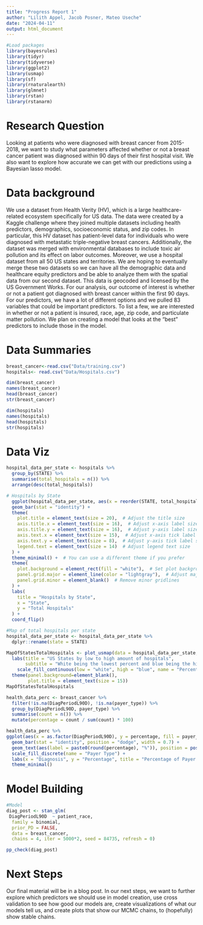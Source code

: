 ```yaml
---
title: "Progress Report 1"
author: "Lilith Appel, Jacob Posner, Mateo Useche"
date: "2024-04-11"
output: html_document
---
```


```r
#Load packages
library(bayesrules)
library(tidyr)
library(tidyverse)
library(ggplot2)
library(usmap)
library(sf)
library(rnaturalearth)
library(glmnet)
library(rstan)
library(rstanarm)
```


# Research Question

Looking at patients who were diagnosed with breast cancer from 2015-2018, we want to study what parameters affected whether or not a breast cancer patient was diagnosed within 90 days of their first hospital visit. We also want to explore how accurate we can get with our predictions using a Bayesian lasso model. 

# Data background

We use a dataset from Health Verity (HV), which is a large healthcare-related ecosystem specifically for US data. The data were created by a Kaggle challenge where they joined multiple datasets including health predictors, demographics, socioeconomic status, and zip codes. In particular, this HV dataset has patient-level data for individuals who were diagnosed with metastatic triple-negative breast cancers. Additionally, the dataset was merged with environmental databases to include toxic air pollution and its effect on labor outcomes. 
Moreover, we use a hospital dataset from all 50 US states and territories. We are hoping to eventually merge these two datasets so we can have all the demographic data and healthcare equity predictors and be able to analyze them with the spatial data from our second dataset. This data is geocoded and licensed by the US Government Works. 
For our analysis, our outcome of interest is whether or not a patient got diagnosed with breast cancer within the first 90 days. For our predictors, we have a lot of different options and we pulled 83 variables that could be important predictors. To list a few, we are interested in whether or not a patient is insured, race, age, zip code, and particulate matter pollution. We plan on creating a model that looks at the “best” predictors to include those in the model. 


# Data Summaries

```r
breast_cancer<-read.csv("Data/training.csv")
hospitals<- read.csv("Data/Hospitals.csv")
```

```r
dim(breast_cancer)
names(breast_cancer)
head(breast_cancer)
str(breast_cancer)
```

```r
dim(hospitals)
names(hospitals)
head(hospitals)
str(hospitals)
```

# Data Viz

```r
hospital_data_per_state <- hospitals %>%
  group_by(STATE) %>%
  summarise(total_hospitals = n()) %>%
  arrange(desc(total_hospitals))
```

```r
# Hospitals by State
  ggplot(hospital_data_per_state, aes(x = reorder(STATE, total_hospitals), y = total_hospitals)) +
  geom_bar(stat = "identity") +
  theme(
    plot.title = element_text(size = 20),  # Adjust the title size
    axis.title.x = element_text(size = 16),  # Adjust x-axis label size
    axis.title.y = element_text(size = 16),  # Adjust y-axis label size
    axis.text.x = element_text(size = 15),  # Adjust x-axis tick label size
    axis.text.y = element_text(size = 8),  # Adjust y-axis tick label size
    legend.text = element_text(size = 14)  # Adjust legend text size
  ) +
  theme_minimal() +  # You can use a different theme if you prefer
  theme(
    plot.background = element_rect(fill = "white"),  # Set plot background color
    panel.grid.major = element_line(color = "lightgray"),  # Adjust major gridlines
    panel.grid.minor = element_blank()  # Remove minor gridlines
  ) +
  labs(
    title = "Hospitals by State",
    x = "State",
    y = "Total Hospitals"
  ) +
  coord_flip() 
```

```r
#Map of total hospitals per state
hospital_data_per_state <- hospital_data_per_state %>%
  dplyr::rename(state = STATE)
```

```r
MapOfStatesTotalHospitals <- plot_usmap(data = hospital_data_per_state, values = "total_hospitals", region = "state") + 
  labs(title = "US States by low to high amount of hospitals",
       subtitle = "White being the lowest percent and blue being the highest") + 
    scale_fill_continuous(low = "white", high = "blue", name = "Percent", label = scales::comma) +
  theme(panel.background=element_blank(),
        plot.title = element_text(size = 15))
MapOfStatesTotalHospitals
```

```r
health_data_perc <- breast_cancer %>%
  filter(!is.na(DiagPeriodL90D), !is.na(payer_type)) %>%
  group_by(DiagPeriodL90D, payer_type) %>%
  summarise(count = n()) %>%
  mutate(percentage = count / sum(count) * 100) 

health_data_perc %>% 
ggplot(aes(x = as.factor(DiagPeriodL90D), y = percentage, fill = payer_type)) +
  geom_bar(stat = "identity", position = "dodge", width = 0.7) +
  geom_text(aes(label = paste0(round(percentage), "%")), position = position_dodge(width = 0.7), vjust = -0.5) +
  scale_fill_discrete(name = "Payer Type") +  
  labs(x = "Diagnosis", y = "Percentage", title = "Percentage of Payer Types within Diagnosis") +
  theme_minimal()
```


# Model Building

```r
#Model
diag_post <- stan_glm(
 DiagPeriodL90D  ~ patient_race,
  family = binomial,
  prior_PD = FALSE,
  data = breast_cancer,
  chains = 4, iter = 5000*2, seed = 84735, refresh = 0)

pp_check(diag_post)
```


# Next Steps

Our final material will be in a blog post. In our next steps, we want to further explore which predictors we should use in model creation, use cross validation to see how good our models are, create visualizations of what our models tell us, and create plots that show our MCMC chains, to (hopefully) show stable chains. 




